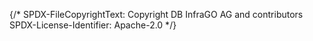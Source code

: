 {/*
    SPDX-FileCopyrightText: Copyright DB InfraGO AG and contributors
    SPDX-License-Identifier: Apache-2.0
*/}



<Meta of={ModelBadge} />

<Title />

The model badge is currently used as part of the model card.
It shows the complexity of the Capella model.

When the component is embedded, it will start with the loading screen:
<Unstyled>
    <div style={{width: "500px"}}>
        <Story of={ModelBadge.Loading}/>
    </div>
</Unstyled>

When the loading completes, it will switch to one of the specific cases.

The model badge was loaded successfully:
<Unstyled>
    <div style={{width: "500px"}}>
        <Story of={ModelBadge.Successful} />
    </div>
</Unstyled>

The model badge is not set up. In this case, there is a link to the documentation:
<Unstyled>
    <div style={{width: "500px"}}>
        <Story of={ModelBadge.NoJobConfigured} />
    </div>
</Unstyled>

The third case is that there is an error, which comes from the backend. \
We directly display the backend error in the model badge card. \
A full list of possible error messages is available in the Backend API documentation.

<Unstyled>
    <div style={{width: "500px"}}>
        <Story of={ModelBadge.GitInstanceEndpointUndefined} />
        <br />
        <Story of={ModelBadge.PipelineJobNotFound} />
    </div>
</Unstyled>
